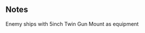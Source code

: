 {{EnemyEquipmentInfoKai|5inch Twin Gun Mount}}

==Notes==
<categorytree mode=pages depth=0>Enemy ships with 5inch Twin Gun Mount as equipment</categorytree>

{{EnemyEquipmentList}}